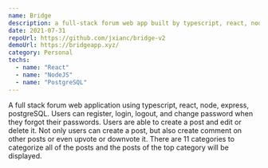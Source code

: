 ```yaml
---
name: Bridge
description: a full-stack forum web app built by typescript, react, node, express, postgresql and more...
date: 2021-07-31
repoUrl: https://github.com/jxianc/bridge-v2
demoUrl: https://bridgeapp.xyz/
category: Personal
techs:
  - name: "React"
  - name: "NodeJS"
  - name: "PostgreSQL"
---
```


A full stack forum web application using typescript, react, node, express, postgreSQL. Users can register, login, logout, and change password when they forgot their passwords. Users are able to create a post and edit or delete it. Not only users can create a post, but also create comment on other posts or even upvote or downvote it. There are 11 categories to categorize all of the posts and the posts of the top category will be displayed.
